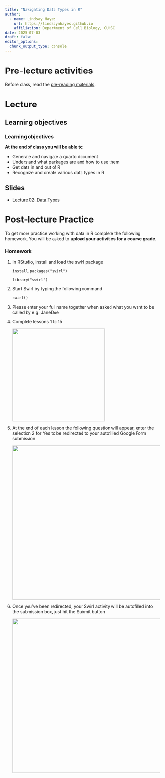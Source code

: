 ```yaml
---
title: "Navigating Data Types in R"
author: 
  - name: Lindsay Hayes
    url: https://lindsaynhayes.github.io
    affiliation: Department of Cell Biology, OUHSC
date: 2025-07-03
draft: false
editor_options: 
  chunk_output_type: console
---
```


# Pre-lecture activities

Before class, read the [pre-reading materials](https://lindsaynhayes.github.io/introR2025/readings/index_R02.html).

# Lecture

## Learning objectives

::: callout-note
### Learning objectives

**At the end of class you will be able to:**

-   Generate and navigate a quarto document
-   Understand what packages are and how to use them
-   Get data in and out of R
-   Recognize and create various data types in R
:::

## Slides

-   [Lecture 02: Data Types](https://docs.google.com/presentation/d/1RLm558R177W1YsYA_WG4J-fTfvFmnejrT4Ccf02t3l0/edit?usp=sharing)

# Post-lecture Practice

To get more practice working with data in R complete the following homework. You will be asked to **upload your activities for a course grade**.

::: callout-important
### Homework

1.  In RStudio, install and load the swirl package

    `install.packages("swirl")`

    `library("swirl")`

2. Start Swirl by typing the following command

    `swirl()`

3. Please enter your full name together when asked what you want to be called by e.g. JaneDoe

4. Complete lessons 1 to 15

    ![](../images/L02/index_L02/list_of_swirl_lessons.png){width=300}

5. At the end of each lesson the following question will appear, enter the selection 2 for Yes to be redirected to your autofilled Google Form submission

    ![](../images/L02/index_L02/google_form_redirect.png){width=500}
    
6. Once you've been redirected, your Swirl activity will be autofilled into the submission box, just hit the Submit button

    ![](../images/L02/index_L02/google_form_submission.png){width=500}
:::
